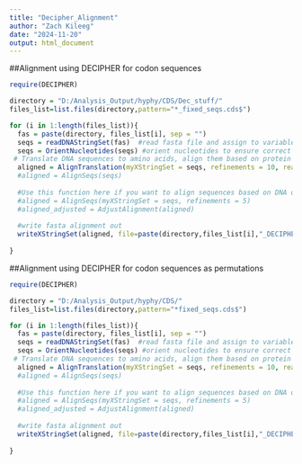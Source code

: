 ---
title: "Decipher_Alignment"
author: "Zach Kileeg"
date: "2024-11-20"
output: html_document
---

##Alignment using DECIPHER for codon sequences
```{r}



require(DECIPHER)

directory = "D:/Analysis_Output/hyphy/CDS/Dec_stuff/"
files_list=list.files(directory,pattern="*_fixed_seqs.cds$")

for (i in 1:length(files_list)){
  fas = paste(directory, files_list[i], sep = "")
  seqs = readDNAStringSet(fas)  #read fasta file and assign to variable
  seqs = OrientNucleotides(seqs) #orient nucleotides to ensure correct reading frames
 # Translate DNA sequences to amino acids, align them based on protein sequence, and reverse transcribe for output
  aligned = AlignTranslation(myXStringSet = seqs, refinements = 10, readingFrame = 1, type = "DNAStringSet")  
  #aligned = AlignSeqs(seqs) 
  
  #Use this function here if you want to align sequences based on DNA only
  #aligned = AlignSeqs(myXStringSet = seqs, refinements = 5)
  #aligned_adjusted = AdjustAlignment(aligned)
  
  #write fasta alignment out
  writeXStringSet(aligned, file=paste(directory,files_list[i],"_DECIPHERAligned.fasta",sep=""))
  
}

```



##Alignment using DECIPHER for codon sequences as permutations
```{r}



require(DECIPHER)

directory = "D:/Analysis_Output/hyphy/CDS/"
files_list=list.files(directory,pattern="*fixed_seqs.cds$")

for (i in 1:length(files_list)){
  fas = paste(directory, files_list[i], sep = "")
  seqs = readDNAStringSet(fas)  #read fasta file and assign to variable
  seqs = OrientNucleotides(seqs) #orient nucleotides to ensure correct reading frames
 # Translate DNA sequences to amino acids, align them based on protein sequence, and reverse transcribe for output
  aligned = AlignTranslation(myXStringSet = seqs, refinements = 10, readingFrame = 1, type = "DNAStringSet")  
  #aligned = AlignSeqs(seqs) 
  
  #Use this function here if you want to align sequences based on DNA only
  #aligned = AlignSeqs(myXStringSet = seqs, refinements = 5)
  #aligned_adjusted = AdjustAlignment(aligned)
  
  #write fasta alignment out
  writeXStringSet(aligned, file=paste(directory,files_list[i],"_DECIPHERAligned.fasta",sep=""))
  
}

```